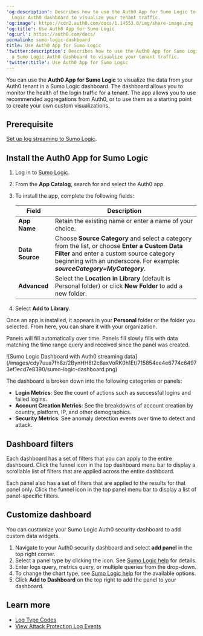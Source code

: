 ---
'og:description': Describes how to use the Auth0 App for Sumo Logic to create a Sumo
  Logic Auth0 dashboard to visualize your tenant traffic.
'og:image': https://cdn2.auth0.com/docs/1.14553.0/img/share-image.png
'og:title': Use Auth0 App for Sumo Logic
'og:url': https://auth0.com/docs/
permalink: sumo-logic-dashboard
title: Use Auth0 App for Sumo Logic
'twitter:description': Describes how to use the Auth0 App for Sumo Logic to create
  a Sumo Logic Auth0 dashboard to visualize your tenant traffic.
'twitter:title': Use Auth0 App for Sumo Logic
---
You can use the **Auth0 App for Sumo Logic** to visualize the data from your Auth0 tenant in a Sumo Logic dashboard. The dashboard allows you to monitor the health of the login traffic for a tenant. The app allows you to use recommended aggregations from Auth0, or to use them as a starting point to create your own custom visualizations.

## Prerequisite

[Set up log streaming to Sumo Logic](https://marketplace.auth0.com/integrations/sumo-logic-log-streaming).

## Install the Auth0 App for Sumo Logic

1. Log in to [Sumo Logic](https://www.sumologic.com).
2. From the **App Catalog**, search for and select the Auth0 app.
3. To install the app, complete the following fields:

   <table class="table"><thead>
   <tr>
   <th><strong>Field</strong></th>
   <th><strong>Description</strong></th>
   </tr>
   </thead>
   <tbody>
   <tr>
   <td><strong>App Name</strong></td>
   <td>Retain the existing name or enter a name of your choice.</td>
   </tr>
   <tr>
   <td><strong>Data Source</strong></td>
   <td>Choose <strong>Source Category</strong> and select a category from the list, or choose <strong>Enter a Custom Data Filter</strong> and enter a custom source category beginning with an underscore. For example: <strong><em>sourceCategory=MyCategory</em></strong>.</td>
   </tr>
   <tr>
   <td><strong>Advanced</strong></td>
   <td>Select the <strong>Location in Library</strong> (default is Personal folder) or click <strong>New Folder</strong> to add a new folder.</td>
   </tr>
   </tbody>
   </table>
4. Select **Add to Library**.

Once an app is installed, it appears in your **Personal** folder or the folder you selected. From here, you can share it with your organization.

Panels will fill automatically over time. Panels fill slowly fills with data matching the time range query and received since the panel was created.

<Frame>![Sumo Logic Dashboard with Auth0 streaming data](/images/cdy7uua7fh8z/2BynHH8t2c8axVoRK0h1Et/715854ee4e6774c64973ef1ecd7e8390/sumo-logic-dashboard.png)</Frame>

The dashboard is broken down into the following categories or panels:

* **Login Metrics**: See the count of actions such as successful logins and failed logins.
* **Account Creation Metrics**: See the breakdowns of account creation by country, platform, IP, and other demographics.
* **Security Metrics**: See anomaly detection events over time to detect and attack.

## Dashboard filters

Each dashboard has a set of filters that you can apply to the entire dashboard. Click the funnel icon in the top dashboard menu bar to display a scrollable list of filters that are applied across the entire dashboard.

Each panel also has a set of filters that are applied to the results for that panel only. Click the funnel icon in the top panel menu bar to display a list of panel-specific filters.

## Customize dashboard

You can customize your Sumo Logic Auth0 security dashboard to add custom data widgets.

1. Navigate to your Auth0 security dashboard and select **add panel** in the top right corner.
2. Select a panel type by clicking the icon. See [Sumo Logic help](https://help.sumologic.com/Visualizations-and-Alerts/Dashboard_(New)/Panels) for details.
3. Enter logs query, metrics query, or multiple queries from the drop-down.
4. To change the chart type, see [Sumo Logic help](https://help.sumologic.com/Visualizations-and-Alerts/Dashboard_(New)/Panels/01Modify_a_Chart) for the available options.
5. Click **Add to Dashboard** on the top right to add the panel to your dashboard.

## Learn more

* [Log Type Codes](/docs/deploy-monitor/logs/log-event-type-codes)
* [View Attack Protection Log Events](/docs/secure/attack-protection/view-attack-protection-events)
